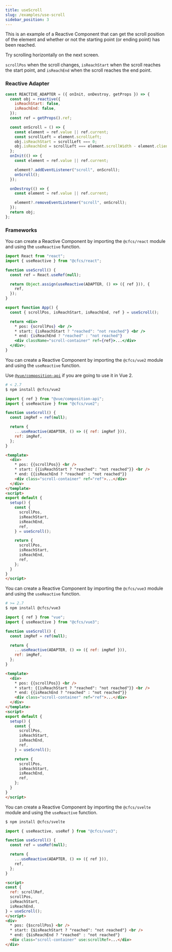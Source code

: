 ```yaml
---
title: useScroll
slug: /examples/use-scroll
sidebar_position: 3
---
```





This is an example of a Reactive Component that can get the scroll position of the element and whether or not the starting point (or ending point) has been reached.

Try scrolling horizontally on the next screen.

`scrollPos` when the scroll changes, `isReachStart` when the scroll reaches the start point, and `isReachEnd` when the scroll reaches the end point.

<div className="app-container">
  <ScrollApp />
</div>

### Reactive Adapter

```js
const REACTIVE_ADAPTER = ({ onInit, onDestroy, getProps }) => {
  const obj = reactive({
    isReachStart: false,
    isReachEnd: false,
  });
  const ref = getProps().ref;

  const onScroll = () => {
    const element = ref.value || ref.current;
    const scrollLeft = element.scrollLeft;
    obj.isReachStart = scrollLeft === 0;
    obj.isReachEnd = scrollLeft === element.scrollWidth - element.clientWidth;
  };
  onInit(() => {
    const element = ref.value || ref.current;

    element?.addEventListener("scroll", onScroll);
    onScroll();
  });

  onDestroy(() => {
    const element = ref.value || ref.current;

    element?.removeEventListener("scroll", onScroll);
  });
  return obj;
};
```


### Frameworks


<FrameworkTabs>
  <TabItem value="react">

You can create a Reactive Component by importing the `@cfcs/react` module and using the `useReactive` function.
<p />

```jsx
import React from "react";
import { useReactive } from "@cfcs/react";

function useScroll() {
  const ref = React.useRef(null);

  return Object.assign(useReactive(ADAPTER, () => ({ ref })), {
    ref,
  });
}
```
```jsx
export function App() {
  const { scrollPos, isReachStart, isReachEnd, ref } = useScroll();

  return <div>
    * pos: {scrollPos} <br />
    * start: {isReachStart ? "reached": "not reached"} <br />
    * end: {isReachEnd ? "reached" : "not reached"}
    <div className="scroll-container" ref={ref}>...</div>
  </div>;
}
```

  </TabItem>
  <TabItem value="vue2">

You can create a Reactive Component by importing the `@cfcs/vue2` module and using the `useReactive` function.

<p />


Use [`@vue/composition-api`](https://github.com/vuejs/composition-api) if you are going to use it in Vue 2.


<p />

```sh
# < 2.7
$ npm install @cfcs/vue2
```

```jsx
import { ref } from "@vue/composition-api";
import { useReactive } from "@cfcs/vue2";

function useScroll() {
  const imgRef = ref(null);

  return {
    ...useReactive(ADAPTER, () => ({ ref: imgRef })),
    ref: imgRef,
  };
}
```
```html
<template>
  <div>
    * pos: {{scrollPos}} <br />
    * start: {{isReachStart ? "reached": "not reached"}} <br />
    * end: {{isReachEnd ? "reached" : "not reached"}}
    <div class="scroll-container" ref="ref">...</div>
  </div>
</template>
<script>
export default {
  setup() {
    const {
      scrollPos,
      isReachStart,
      isReachEnd,
      ref,
    } = useScroll();

    return {
      scrollPos,
      isReachStart,
      isReachEnd,
      ref,
    };
  }
}
</script>
```

  </TabItem>
  <TabItem value="vue3">

  You can create a Reactive Component by importing the `@cfcs/vue3` module and using the `useReactive` function.

<p />


```sh
# >= 2.7
$ npm install @cfcs/vue3
```

```jsx
import { ref } from "vue";
import { useReactive } from "@cfcs/vue3";

function useScroll() {
  const imgRef = ref(null);

  return {
    ...useReactive(ADAPTER, () => ({ ref: imgRef })),
    ref: imgRef,
  };
}
```
```html
<template>
  <div>
    * pos: {{scrollPos}} <br />
    * start: {{isReachStart ? "reached": "not reached"}} <br />
    * end: {{isReachEnd ? "reached" : "not reached"}}
    <div class="scroll-container" ref="ref">...</div>
  </div>
</template>
<script>
export default {
  setup() {
    const {
      scrollPos,
      isReachStart,
      isReachEnd,
      ref,
    } = useScroll();

    return {
      scrollPos,
      isReachStart,
      isReachEnd,
      ref,
    };
  }
}
</script>
```

  </TabItem>
  <TabItem value="svelte">

You can create a Reactive Component by importing the `@cfcs/svelte` module and using the `useReactive` function.


<p />

```sh
$ npm install @cfcs/svelte
```
```jsx
import { useReactive, useRef } from "@cfcs/vue3";

function useScroll() {
  const ref = useRef(null);

  return {
    ...useReactive(ADAPTER, () => ({ ref })),
    ref,
  };
}
```

```html
<script>
const {
  ref: scrollRef,
  scrollPos,
  isReachStart,
  isReachEnd,
} = useScroll();
</script>
<div>
  * pos: {$scrollPos} <br />
  * start: {$isReachStart ? "reached": "not reached"} <br />
  * end: {$isReachEnd ? "reached" : "not reached"}
  <div class="scroll-container" use:scrollRef>...</div>
</div>
```
  </TabItem>
</FrameworkTabs>
